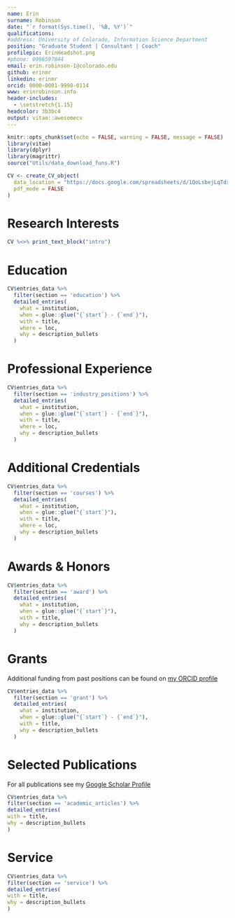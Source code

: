```yaml
---
name: Erin
surname: Robinson
date: "`r format(Sys.time(), '%B, %Y')`"
qualifications: 
#address: University of Colorado, Information Science Department
position: "Graduate Student | Consultant | Coach"
profilepic: ErinHeadshot.png
#phone: 0996597844
email: erin.robinson-1@colorado.edu
github: erinmr
linkedin: erinmr
orcid: 0000-0001-9998-0114
www: erinrobinson.info
header-includes:
  - \setstretch{1.15}
headcolor: 3b3bc4
output: vitae::awesomecv
---
```



```r
knitr::opts_chunk$set(echo = FALSE, warning = FALSE, message = FALSE)
library(vitae)
library(dplyr)
library(magrittr)
source("Utils/data_download_funs.R")

CV <- create_CV_object(
  data_location = "https://docs.google.com/spreadsheets/d/1QoLsbejLqTdxpQZeED8yNJ6I2-x_WaEjbaaQfLC_pR8/edit?usp=sharing",  
  pdf_mode = FALSE
)
```

\vspace*{0.5cm}
# Research Interests
```r
CV %<>% print_text_block("intro") 
```

# Education

```r
CV$entries_data %>% 
  filter(section == 'education') %>% 
  detailed_entries(
    what = institution,
    when = glue::glue("{`start`} - {`end`}"),
    with = title,
    where = loc,
    why = description_bullets
  )
```

# Professional Experience

```r
CV$entries_data %>% 
  filter(section == 'industry_positions') %>% 
  detailed_entries(
    what = institution,
    when = glue::glue("{`start`} - {`end`}"),
    with = title,
    where = loc,
    why = description_bullets
  )
```

# Additional Credentials

```r
CV$entries_data %>% 
  filter(section == 'courses') %>% 
  detailed_entries(
    what = institution,
    when = glue::glue("{`start`}"),
    with = title,
    where = loc,
    why = description_bullets
  )
```

# Awards & Honors

```r
CV$entries_data %>% 
  filter(section == 'award') %>% 
  detailed_entries(
    what = institution,
    when = glue::glue("{`start`}"),
    with = title,
    why = description_bullets
  )
```

# Grants
Additional funding from past positions can be found on [my ORCID profile](https://orcid.org/0000-0001-9998-0114)

```r
CV$entries_data %>% 
  filter(section == 'grant') %>% 
  detailed_entries(
    what = institution,
    when = glue::glue("{`start`} - {`end`}"),
    with = title,
    why = description_bullets
  )
```

# Selected Publications 
For all publications see my [Google Scholar Profile](https://scholar.google.com/citations?user=PfGu6vEAAAAJ&hl=en&oi=sra) 
```r
CV$entries_data %>%
filter(section == 'academic_articles') %>%
detailed_entries(
with = title,
why = description_bullets
)
```

# Service

```r
CV$entries_data %>%
filter(section == 'service') %>%
detailed_entries(
with = title,
why = description_bullets
)
```